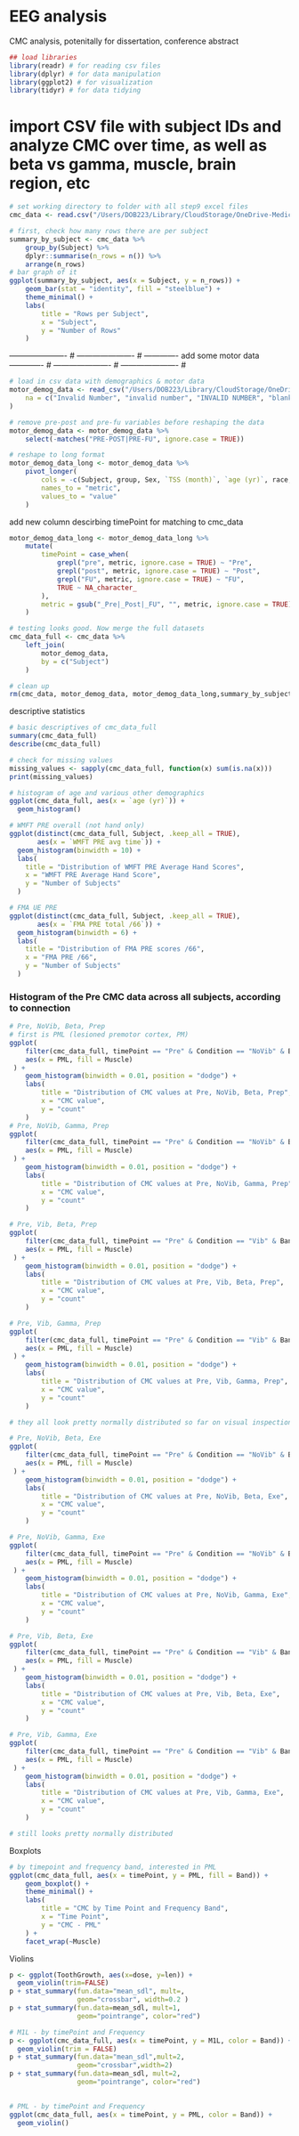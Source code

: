 # EEG analysis

################################################################################
####### CMC analysis, potenitally for dissertation, conference abstract ########
################################################################################

```r
## load libraries
library(readr) # for reading csv files
library(dplyr) # for data manipulation
library(ggplot2) # for visualization
library(tidyr) # for data tidying
```

# import CSV file with subject IDs and analyze CMC over time, as well as beta vs gamma, muscle, brain region, etc

```r
# set working directory to folder with all step9 excel files
cmc_data <- read.csv("/Users/DOB223/Library/CloudStorage/OneDrive-MedicalUniversityofSouthCarolina/Documents/lab/studies/1eeg/TNTanalysis/cmcDataTNT.csv")
```

```r
# first, check how many rows there are per subject
summary_by_subject <- cmc_data %>%
    group_by(Subject) %>%
    dplyr::summarise(n_rows = n()) %>%
    arrange(n_rows)
# bar graph of it
ggplot(summary_by_subject, aes(x = Subject, y = n_rows)) +
    geom_bar(stat = "identity", fill = "steelblue") +
    theme_minimal() +
    labs(
        title = "Rows per Subject",
        x = "Subject",
        y = "Number of Rows"
    )
```

 ---------------------- # ---------------------- #
 ------------- add some motor data ------------- #
 ---------------------- # ---------------------- #
```r
# load in csv data with demographics & motor data
motor_demog_data <- read_csv("/Users/DOB223/Library/CloudStorage/OneDrive-MedicalUniversityofSouthCarolina/Documents/lab/studies/1eeg/TNTanalysis/dataForStats/clean_covariates_2025-09-15.csv",
    na = c("Invalid Number", "invalid number", "INVALID NUMBER", "blank", "Blank", "BLANK", "")
)
```

```r
# remove pre-post and pre-fu variables before reshaping the data
motor_demog_data <- motor_demog_data %>%
    select(-matches("PRE-POST|PRE-FU", ignore.case = TRUE))

# reshape to long format
motor_demog_data_long <- motor_demog_data %>%
    pivot_longer(
        cols = -c(Subject, group, Sex, `TSS (month)`, `age (yr)`, race, `affected UE impacted?`),
        names_to = "metric",
        values_to = "value"
    )
```

add new column descirbing timePoint for matching to cmc_data

```r
motor_demog_data_long <- motor_demog_data_long %>%
    mutate(
        timePoint = case_when(
            grepl("pre", metric, ignore.case = TRUE) ~ "Pre",
            grepl("post", metric, ignore.case = TRUE) ~ "Post",
            grepl("FU", metric, ignore.case = TRUE) ~ "FU",
            TRUE ~ NA_character_
        ),
        metric = gsub("_Pre|_Post|_FU", "", metric, ignore.case = TRUE)
    )

# testing looks good. Now merge the full datasets
cmc_data_full <- cmc_data %>%
    left_join(
        motor_demog_data,
        by = c("Subject")
    )

# clean up 
rm(cmc_data, motor_demog_data, motor_demog_data_long,summary_by_subject)
```

################################################
########### descriptive statistics #############
################################################

```r
# basic descriptives of cmc_data_full
summary(cmc_data_full)
describe(cmc_data_full)

# check for missing values
missing_values <- sapply(cmc_data_full, function(x) sum(is.na(x)))
print(missing_values)

# histogram of age and various other demographics
ggplot(cmc_data_full, aes(x = `age (yr)`)) + 
  geom_histogram()
```

```r
# WMFT PRE overall (not hand only)
ggplot(distinct(cmc_data_full, Subject, .keep_all = TRUE), 
       aes(x = `WMFT PRE avg time`)) + 
  geom_histogram(binwidth = 10) +
  labs(
    title = "Distribution of WMFT PRE Average Hand Scores",
    x = "WMFT PRE Average Hand Score",
    y = "Number of Subjects"
  )

# FMA UE PRE 
ggplot(distinct(cmc_data_full, Subject, .keep_all = TRUE), 
       aes(x = `FMA PRE total /66`)) + 
  geom_histogram(binwidth = 6) +
  labs(
    title = "Distribution of FMA PRE scores /66",
    x = "FMA PRE /66",
    y = "Number of Subjects"
  )
```

######################################################
### Histogram of the Pre CMC data across all subjects, according to connection
######################################################

```r
# Pre, NoVib, Beta, Prep
# first is PML (lesioned premotor cortex, PM)
ggplot(
    filter(cmc_data_full, timePoint == "Pre" & Condition == "NoVib" & Band == "Beta" & Phase == "Prep"), 
    aes(x = PML, fill = Muscle)
 ) +
    geom_histogram(binwidth = 0.01, position = "dodge") +
    labs(
        title = "Distribution of CMC values at Pre, NoVib, Beta, Prep",
        x = "CMC value",
        y = "count"
    )
# Pre, NoVib, Gamma, Prep
ggplot(
    filter(cmc_data_full, timePoint == "Pre" & Condition == "NoVib" & Band == "Gamma" & Phase == "Prep"), 
    aes(x = PML, fill = Muscle)
 ) +
    geom_histogram(binwidth = 0.01, position = "dodge") +
    labs(
        title = "Distribution of CMC values at Pre, NoVib, Gamma, Prep",
        x = "CMC value",
        y = "count"
    )

# Pre, Vib, Beta, Prep
ggplot(
    filter(cmc_data_full, timePoint == "Pre" & Condition == "Vib" & Band == "Beta" & Phase == "Prep"), 
    aes(x = PML, fill = Muscle)
 ) +
    geom_histogram(binwidth = 0.01, position = "dodge") +
    labs(
        title = "Distribution of CMC values at Pre, Vib, Beta, Prep",
        x = "CMC value",
        y = "count"
    )

# Pre, Vib, Gamma, Prep
ggplot(
    filter(cmc_data_full, timePoint == "Pre" & Condition == "Vib" & Band == "Gamma" & Phase == "Prep"), 
    aes(x = PML, fill = Muscle)
 ) +
    geom_histogram(binwidth = 0.01, position = "dodge") +
    labs(
        title = "Distribution of CMC values at Pre, Vib, Gamma, Prep",
        x = "CMC value",
        y = "count"
    )

# they all look pretty normally distributed so far on visual inspection

# Pre, NoVib, Beta, Exe
ggplot(
    filter(cmc_data_full, timePoint == "Pre" & Condition == "NoVib" & Band == "Beta" & Phase == "Exe"), 
    aes(x = PML, fill = Muscle)
 ) +
    geom_histogram(binwidth = 0.01, position = "dodge") +
    labs(
        title = "Distribution of CMC values at Pre, NoVib, Beta, Exe",
        x = "CMC value",
        y = "count"
    )

# Pre, NoVib, Gamma, Exe
ggplot(
    filter(cmc_data_full, timePoint == "Pre" & Condition == "NoVib" & Band == "Gamma" & Phase == "Exe"), 
    aes(x = PML, fill = Muscle)
 ) +
    geom_histogram(binwidth = 0.01, position = "dodge") +
    labs(
        title = "Distribution of CMC values at Pre, NoVib, Gamma, Exe",
        x = "CMC value",
        y = "count"
    )

# Pre, Vib, Beta, Exe
ggplot(
    filter(cmc_data_full, timePoint == "Pre" & Condition == "Vib" & Band == "Beta" & Phase == "Exe"), 
    aes(x = PML, fill = Muscle)
 ) +
    geom_histogram(binwidth = 0.01, position = "dodge") +
    labs(
        title = "Distribution of CMC values at Pre, Vib, Beta, Exe",
        x = "CMC value",
        y = "count"
    )

# Pre, Vib, Gamma, Exe
ggplot(
    filter(cmc_data_full, timePoint == "Pre" & Condition == "Vib" & Band == "Gamma" & Phase == "Exe"), 
    aes(x = PML, fill = Muscle)
 ) +
    geom_histogram(binwidth = 0.01, position = "dodge") +
    labs(
        title = "Distribution of CMC values at Pre, Vib, Gamma, Exe",
        x = "CMC value",
        y = "count"
    )

# still looks pretty normally distributed

```

##############################
######### Boxplots ###########
##############################

```r
# by timepoint and frequency band, interested in PML
ggplot(cmc_data_full, aes(x = timePoint, y = PML, fill = Band)) +
    geom_boxplot() +
    theme_minimal() +
    labs(
        title = "CMC by Time Point and Frequency Band",
        x = "Time Point",
        y = "CMC - PML"
    ) +
    facet_wrap(~Muscle)

```
##############################
########## Violins ###########
##############################

```r
p <- ggplot(ToothGrowth, aes(x=dose, y=len)) + 
  geom_violin(trim=FALSE)
p + stat_summary(fun.data="mean_sdl", mult=, 
                 geom="crossbar", width=0.2 )
p + stat_summary(fun.data=mean_sdl, mult=1, 
                 geom="pointrange", color="red")

# M1L - by timePoint and Frequency
p <- ggplot(cmc_data_full, aes(x = timePoint, y = M1L, color = Band)) +
  geom_violin(trim = FALSE)
p + stat_summary(fun.data="mean_sdl",mult=2,
                 geom="crossbar",width=2)
p + stat_summary(fun.data=mean_sdl, mult=2, 
                 geom="pointrange", color="red")

  
# PML - by timePoint and Frequency
ggplot(cmc_data_full, aes(x = timePoint, y = PML, color = Band)) + 
  geom_violin()
```










